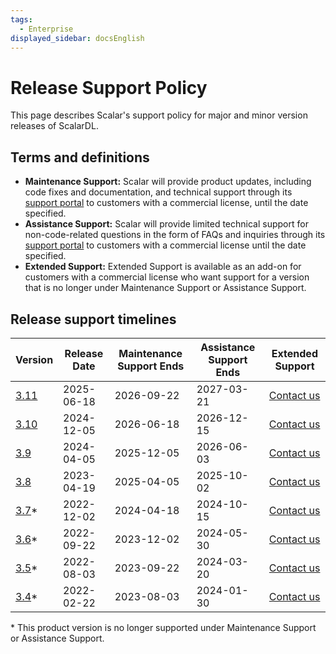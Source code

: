 ```yaml
---
tags:
  - Enterprise
displayed_sidebar: docsEnglish
---
```


# Release Support Policy

This page describes Scalar's support policy for major and minor version releases of ScalarDL.

## Terms and definitions

- **Maintenance Support:** Scalar will provide product updates, including code fixes and documentation, and technical support through its [support portal](https://support.scalar-labs.com/) to customers with a commercial license, until the date specified.
- **Assistance Support:** Scalar will provide limited technical support for non-code-related questions in the form of FAQs and inquiries through its [support portal](https://support.scalar-labs.com/) to customers with a commercial license until the date specified.
- **Extended Support:** Extended Support is available as an add-on for customers with a commercial license who want support for a version that is no longer under Maintenance Support or Assistance Support.

## Release support timelines

<table>
  <thead>
    <tr>
      <th>Version</th>
      <th>Release Date</th>
      <th>Maintenance Support Ends</th>
      <th>Assistance Support Ends</th>
      <th>Extended Support</th>
    </tr>
  </thead>
  <tbody>
    <tr>
      <td><a href="https://scalardl.scalar-labs.com/docs/3.11/releases/release-notes#v3110">3.11</a></td>
      <td>2025-06-18</td>
      <td>2026-09-22</td>
      <td>2027-03-21</td>
      <td><a href="https://scalar-labs.com/en/contact">Contact us</a></td>
    </tr>
    <tr>
      <td><a href="https://scalardl.scalar-labs.com/docs/3.10/releases/release-notes#v3100">3.10</a></td>
      <td>2024-12-05</td>
      <td>2026-06-18</td>
      <td>2026-12-15</td>
      <td><a href="https://scalar-labs.com/en/contact">Contact us</a></td>
    </tr>
    <tr>
      <td><a href="https://scalardl.scalar-labs.com/docs/3.9/releases/release-notes#v390">3.9</a></td>
      <td>2024-04-05</td>
      <td>2025-12-05</td>
      <td>2026-06-03</td>
      <td><a href="https://scalar-labs.com/en/contact">Contact us</a></td>
    </tr>
    <tr>
      <td><a href="https://scalardl.scalar-labs.com/docs/3.8/releases/release-notes#v380">3.8</a></td>
      <td>2023-04-19</td>
      <td>2025-04-05</td>
      <td>2025-10-02</td>
      <td><a href="https://scalar-labs.com/en/contact">Contact us</a></td>
    </tr>
    <tr>
      <td class="version-out-of-support"><a href="https://scalardl.scalar-labs.com/docs/3.7/releases/release-notes#v370">3.7</a>*</td>
      <td class="version-out-of-support">2022-12-02</td>
      <td class="version-out-of-support">2024-04-18</td>
      <td class="version-out-of-support">2024-10-15</td>
      <td class="version-out-of-support"><a href="https://scalar-labs.com/en/contact">Contact us</a></td>
    </tr>
    <tr>
      <td class="version-out-of-support"><a href="https://scalardl.scalar-labs.com/docs/3.6/releases/release-notes#v360">3.6</a>*</td>
      <td class="version-out-of-support">2022-09-22</td>
      <td class="version-out-of-support">2023-12-02</td>
      <td class="version-out-of-support">2024-05-30</td>
      <td class="version-out-of-support"><a href="https://scalar-labs.com/en/contact">Contact us</a></td>
    </tr>
    <tr>
      <td class="version-out-of-support"><a href="https://scalardl.scalar-labs.com/docs/3.5/releases/release-notes#v350">3.5</a>*</td>
      <td class="version-out-of-support">2022-08-03</td>
      <td class="version-out-of-support">2023-09-22</td>
      <td class="version-out-of-support">2024-03-20</td>
      <td class="version-out-of-support"><a href="https://scalar-labs.com/en/contact">Contact us</a></td>
    </tr>
    <tr>
      <td class="version-out-of-support"><a href="https://scalardl.scalar-labs.com/docs/3.4/releases/release-notes#v340">3.4</a>*</td>
      <td class="version-out-of-support">2022-02-22</td>
      <td class="version-out-of-support">2023-08-03</td>
      <td class="version-out-of-support">2024-01-30</td>
      <td class="version-out-of-support"><a href="https://scalar-labs.com/en/contact">Contact us</a></td>
    </tr>
  </tbody>
</table>

\* This product version is no longer supported under Maintenance Support or Assistance Support.
